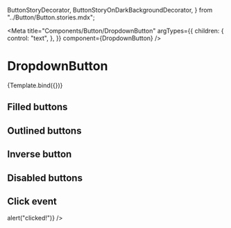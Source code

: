   ButtonStoryDecorator,
  ButtonStoryOnDarkBackgroundDecorator,
} from "../Button/Button.stories.mdx";

<Meta
  title="Components/Button/DropdownButton"
  argTypes={{
    children: {
      control: "text",
    },
  }}
  component={DropdownButton}
/>


# DropdownButton

<Canvas>
  <Story name="Default" args={{}}>
    {Template.bind({})}
  </Story>
</Canvas>

## Filled buttons

<Canvas>
  <Story name="FilledButtons" decorators={[ButtonStoryDecorator]}>
    <DropdownButton />
    <DropdownButton color="secondary" />
    <DropdownButton color="success" />
    <DropdownButton color="warning" />
    <DropdownButton color="neutral" />
  </Story>
</Canvas>

## Outlined buttons

<Canvas>
  <Story name="OutlinedButtons" decorators={[ButtonStoryDecorator]}>
    <DropdownButton variant="outlined" />
    <DropdownButton color="secondary" variant="outlined" />
    <DropdownButton color="support" variant="outlined" />
  </Story>
</Canvas>

## Inverse button

<Canvas>
  <Story
    name="InverseButtons"
    decorators={[ButtonStoryOnDarkBackgroundDecorator]}
  >
    <DropdownButton color="inverse" variant="outlined" />
  </Story>
</Canvas>

## Disabled buttons

<Canvas>
  <Story name="DisabledButtons" decorators={[ButtonStoryDecorator]}>
    <DropdownButton isDisabled />
    <DropdownButton variant="outlined" isDisabled />
  </Story>
</Canvas>

## Click event

<Canvas>
  <Story name="ClickEvent" decorators={[ButtonStoryDecorator]}>
    <DropdownButton onPress={() => alert("clicked!")} />
  </Story>
</Canvas>

<ArgsTable story="Default" />
